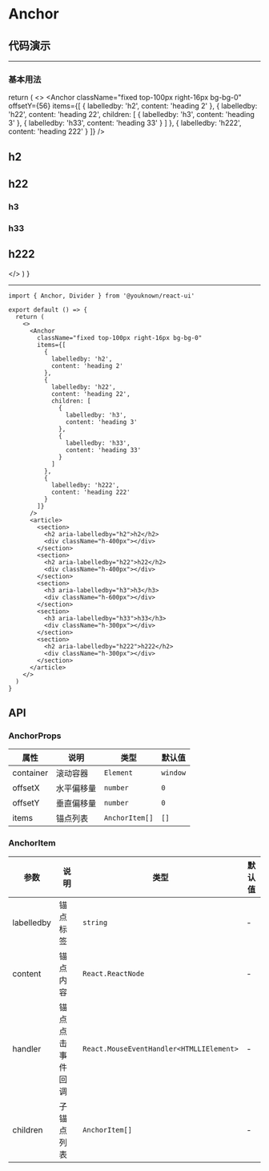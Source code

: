 # Anchor

## 代码演示


---

### 基本用法

  return (
    <>
      <Anchor
        className="fixed top-100px right-16px bg-bg-0"
        offsetY={56}
        items={[
          {
            labelledby: 'h2',
            content: 'heading 2'
          },
          {
            labelledby: 'h22',
            content: 'heading 22',
            children: [
              {
                labelledby: 'h3',
                content: 'heading 3'
              },
              {
                labelledby: 'h33',
                content: 'heading 33'
              }
            ]
          },
          {
            labelledby: 'h222',
            content: 'heading 222'
          }
        ]}
      />
      <article>
        <section>
          <h2 aria-labelledby="h2">h2</h2>
          <div className="h-400px"></div>
        </section>
        <section>
          <h2 aria-labelledby="h22">h22</h2>
          <div className="h-400px"></div>
        </section>
        <section>
          <h3 aria-labelledby="h3">h3</h3>
          <div className="h-600px"></div>
        </section>
        <section>
          <h3 aria-labelledby="h33">h33</h3>
          <div className="h-300px"></div>
        </section>
        <section>
          <h2 aria-labelledby="h222">h222</h2>
          <div className="h-300px"></div>
        </section>
      </article>
    </>
  )
}

<BasicUsage />

---

```tsx
import { Anchor, Divider } from '@youknown/react-ui'

export default () => {
  return (
    <>
      <Anchor
        className="fixed top-100px right-16px bg-bg-0"
        items={[
          {
            labelledby: 'h2',
            content: 'heading 2'
          },
          {
            labelledby: 'h22',
            content: 'heading 22',
            children: [
              {
                labelledby: 'h3',
                content: 'heading 3'
              },
              {
                labelledby: 'h33',
                content: 'heading 33'
              }
            ]
          },
          {
            labelledby: 'h222',
            content: 'heading 222'
          }
        ]}
      />
      <article>
        <section>
          <h2 aria-labelledby="h2">h2</h2>
          <div className="h-400px"></div>
        </section>
        <section>
          <h2 aria-labelledby="h22">h22</h2>
          <div className="h-400px"></div>
        </section>
        <section>
          <h3 aria-labelledby="h3">h3</h3>
          <div className="h-600px"></div>
        </section>
        <section>
          <h3 aria-labelledby="h33">h33</h3>
          <div className="h-300px"></div>
        </section>
        <section>
          <h2 aria-labelledby="h222">h222</h2>
          <div className="h-300px"></div>
        </section>
      </article>
    </>
  )
}
```

## API

### AnchorProps

| 属性       | 说明               | 类型              | 默认值   |
| ---------- | ------------------ | ----------------- | -------- |
| container   | 滚动容器           | `Element`         | `window`  |
| offsetX      | 水平偏移量         | `number`         | `0`  |
| offsetY    | 垂直偏移量         | `number`         | `0`  |
| items    | 锚点列表         | `AnchorItem[]`         | `[]`  |

### AnchorItem

| 参数       | 说明               | 类型              | 默认值   |
| ---------- | ------------------ | ----------------- | -------- |
| labelledby   | 锚点标签           | `string`         | -  |
| content      | 锚点内容         | `React.ReactNode`         | -  |
| handler    | 锚点点击事件回调         | `React.MouseEventHandler<HTMLLIElement>`         | -  |
| children    | 子锚点列表         | `AnchorItem[]`         | -  |